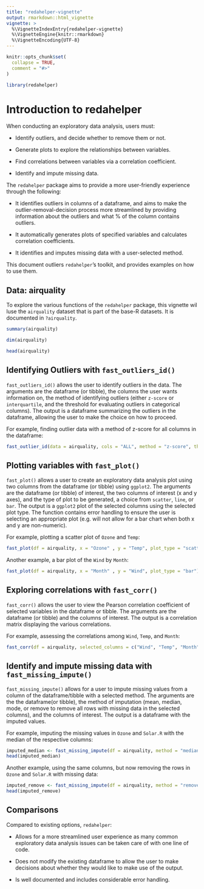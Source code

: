 ```yaml
---
title: "redahelper-vignette"
output: rmarkdown::html_vignette
vignette: >
  %\VignetteIndexEntry{redahelper-vignette}
  %\VignetteEngine{knitr::rmarkdown}
  %\VignetteEncoding{UTF-8}
---
```


```r
knitr::opts_chunk$set(
  collapse = TRUE,
  comment = "#>"
)
```

```r
library(redahelper)
```

# Introduction to redahelper

When conducting an exploratory data analysis, users must:

- Identify outliers, and decide whether to remove them or not.

- Generate plots to explore the relationships between variables.

- Find correlations between variables via a correlation coefficient.

- Identify and impute missing data.

The `redahelper` package aims to provide a more user-friendly experience through the following:

- It identifies outliers in columns of a dataframe, and aims to make the outlier-removal-decision process more streamlined by providing information about the outliers and what % of the column contains outliers.

- It automatically generates plots of specified variables and calculates correlation coefficients. 

- It identifies and imputes missing data with a user-selected method. 


This document outliers `redahelper`'s toolkit, and provides examples on how to use them. 

## Data: airquality
To explore the various functions of the `redahelper` package, this vignette wil luse the `airquality` dataset that is part of the base-R datasets. It is documented in `?airquality`.

```r
summary(airquality)

dim(airquality)

head(airquality)
```

## Identifying Outliers with `fast_outliers_id()`

`fast_outliers_id()` allows the user to identify outliers in the data. The arguments are the dataframe (or tibble), the columns the user wants information on, the method of identifying outliers (either `z-score` or `interquartile`, and the threshold for evaluating outliers in categorical columns). The output is a dataframe summarizing the outliers in the dataframe, allowing the user to make the choice on how to proceed. 

For example, finding outlier data with a method of z-score for all columns in the dataframe: 

```r
fast_outlier_id(data = airquality, cols = "ALL", method = "z-score", threshold_low_freq = 0.05)
```


## Plotting variables with `fast_plot()`

`fast_plot()` allows a user to create an exploratory data analysis plot using two columns from the dataframe (or tibble) using `ggplot2`. The arguments are the dataframe (or tibble) of interest, the two columns of interest (x and y axes), and the type of plot to be generated, a choice from `scatter`, `line`, or `bar`. The output is a `ggplot2` plot of the selected columns using the selected plot type. The function contains error handling to ensure the user is selecting an appropriate plot (e.g. will not allow for a bar chart when both x and y are non-numeric).

For example, plotting a scatter plot of `Ozone` and `Temp`:

```r
fast_plot(df = airquality, x = "Ozone" , y = "Temp", plot_type = "scatter")
```

Another example, a bar plot of the `Wind` by `Month`: 

```r
fast_plot(df = airquality, x = "Month" , y = "Wind", plot_type = "bar")
```

## Exploring correlations with `fast_corr()`

`fast_corr()` allows the user to view the Pearson correlation coefficient of selected variables in the dataframe or tibble. The arguments are the dataframe (or tibble) and the columns of interest. The output is a correlation matrix displaying the various correlations. 


For example, assessing the correlations among `Wind`, `Temp`, and `Month`:

```r
fast_corr(df = airquality, selected_columns = c("Wind", "Temp", "Month"))
```


## Identify and impute missing data with `fast_missing_impute()`

`fast_missing_impute()` allows for a user to impute missing values from a column of the dataframe/tibble with a selected method. The arguments are the the dataframe(or tibble), the method of imputation (mean, median, mode, or remove to remove all rows with missing data in the selected columns), and the columns of interest. The output is a dataframe with the imputed values. 

For example, imputing the missing values in `Ozone` and `Solar.R` with the median of the respective columns:

```r
imputed_median <- fast_missing_impute(df = airquality, method = "median", cols = c("Ozone", "Solar.R"))
head(imputed_median)
```

Another example, using the same columns, but now removing the rows in `Ozone` and `Solar.R` with missing data:

```r
imputed_remove <- fast_missing_impute(df = airquality, method = "remove", cols = c("Ozone", "Solar.R"))
head(imputed_remove)
```

## Comparisons

Compared to existing options, `redahelper`: 

- Allows for a more streamlined user experience as many common exploratory data analysis issues can be taken care of with one line of code. 

- Does not modify the existing dataframe to allow the user to make decisions about whether they would like to make use of the output. 

- Is well documented and includes considerable error handling. 
